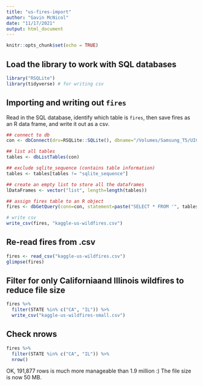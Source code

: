 ```yaml
---
title: "us-fires-import"
author: "Gavin McNicol"
date: "11/17/2021"
output: html_document
---
```


```r
knitr::opts_chunk$set(echo = TRUE)
```

## Load the library to work with SQL databases

```r
library("RSQLite")
library(tidyverse) # for writing csv
```

## Importing and writing out `fires`

Read in the SQL database, identify which table is `fires`, then save fires as an R data frame, and write it out as a csv.

```r
## connect to db
con <- dbConnect(drv=RSQLite::SQLite(), dbname="/Volumes/Samsung_T5/UIC/FPA_FOD_20170508.sqlite") ## you would have to replace the file path here in yellow with your own local copy of the downloaded dataset

## list all tables
tables <- dbListTables(con)

## exclude sqlite_sequence (contains table information)
tables <- tables[tables != "sqlite_sequence"]

## create an empty list to store all the dataframes
lDataFrames <- vector("list", length=length(tables))

## assign fires table to an R object
fires <- dbGetQuery(conn=con, statement=paste("SELECT * FROM '", tables[[2]], "'", sep = ""))

# write csv
write_csv(fires, "kaggle-us-wildfires.csv")
```

## Re-read fires from .csv

```r
fires <- read_csv("kaggle-us-wildfires.csv")
glimpse(fires)
```

## Filter for only Californiaand Illinois wildfires to reduce file size

```r
fires %>% 
  filter(STATE %in% c("CA", "IL")) %>% 
  write_csv("kaggle-us-wildfires-small.csv")
```

## Check nrows

```r
fires %>% 
  filter(STATE %in% c("CA", "IL")) %>% 
  nrow()
```

OK, 191,877 rows is much more manageable than 1.9 million :) The file size is now 50 MB.
